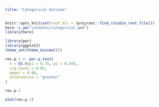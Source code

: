 ```yaml
---
title: "Categorical Outcome"
---
```



```r
knitr::opts_knit$set(root.dir = rprojroot::find_rstudio_root_file())
here::i_am("contents/categorical.qmd")
library(here)
```

```r
library(pwr)
library(ggplot2)
theme_set(theme_minimal())
```


```r
res.p.1 <- pwr.p.test(
  h = ES.h(p1 = 0.75, p2 = 0.50),
  sig.level = 0.05,
  power = 0.80,
  alternative = "greater"
)

res.p.1
```

```r
plot(res.p.1)
```

